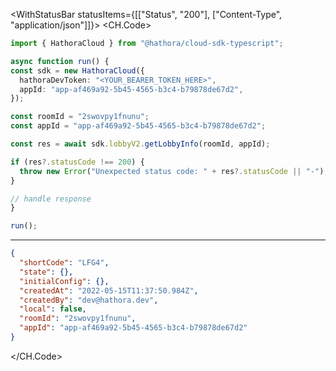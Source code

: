 

<WithStatusBar statusItems={[["Status", "200"], ["Content-Type", "application/json"]]}>
  <CH.Code>
  ```typescript GetLobbyInfo.ts
  import { HathoraCloud } from "@hathora/cloud-sdk-typescript";

async function run() {
  const sdk = new HathoraCloud({
    hathoraDevToken: "<YOUR_BEARER_TOKEN_HERE>",
    appId: "app-af469a92-5b45-4565-b3c4-b79878de67d2",
  });

  const roomId = "2swovpy1fnunu";
  const appId = "app-af469a92-5b45-4565-b3c4-b79878de67d2";
  
  const res = await sdk.lobbyV2.getLobbyInfo(roomId, appId);

  if (res?.statusCode !== 200) {
    throw new Error("Unexpected status code: " + res?.statusCode || "-");
  }
  
  // handle response
}

run();
  ```
  ---

  ```json Example Response
  {
    "shortCode": "LFG4",
    "state": {},
    "initialConfig": {},
    "createdAt": "2022-05-15T11:37:50.984Z",
    "createdBy": "dev@hathora.dev",
    "local": false,
    "roomId": "2swovpy1fnunu",
    "appId": "app-af469a92-5b45-4565-b3c4-b79878de67d2"
  }
  ```
  </CH.Code>
</WithStatusBar>
